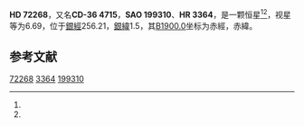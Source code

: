 {{Starbox begin
| name = HD 72268
}}
{{Starbox observe
| epoch = [[J2000.0|J2000.0]]
| constell = {{星座名待查}}<ref name=SIMBAD>{{cite web
 | url=http://simbad.u-strasbg.fr/simbad/sim-id?Ident=HR+3364
 | title=Pulsating variable Star
 | publisher=Centre de Données astronomiques de Strasbourg
 | work=SIMBAD
 | accessdate=2012-07-13
 | archive-date=2016-03-18
 | archive-url=https://web.archive.org/web/20160318212819/http://simbad.u-strasbg.fr/simbad/sim-id?Ident=HR+3364
 | dead-url=no
 }}</ref><ref name=DATA>{{cite web
 | url=http://vizier.u-strasbg.fr/viz-bin/VizieR-5?-out.add=.&-source=5050&-corr=PK=HR&-out.max=9999&HR=3364
 | title=VizieR Detailed Page
 | accessdate=2012-07-13
 | archive-date=2016-03-04
 | archive-url=https://web.archive.org/web/20160304192833/http://vizier.u-strasbg.fr/viz-bin/VizieR-5?-out.add=.&-source=5050&-corr=PK=HR&-out.max=9999&HR=3364
 | dead-url=no
 }}</ref>
| 星官 = 
| ra = {{RA|8|30|29.6}}<ref name=SIMBAD /><ref name=DATA />
| dec = {{DEC|-36|43|16}}<ref name=SIMBAD /><ref name=DATA />
| appmag_v = 6.69<ref name=SIMBAD /><ref name=DATA />
}}
{{Starbox character
| class = M2Iab<ref name=SIMBAD /><ref name=DATA />
| b-v = 1.95<ref name=SIMBAD /><ref name=DATA />
| u-b = 2.09<ref name=SIMBAD /><ref name=DATA />
| r-i = <ref name=SIMBAD /><ref name=DATA />
| variable = 
}}
{{Starbox astrometry
| radial_v = 2.09
| prop_mo_ra = 25
| parallax = 
| p_error = 
}}
{{Starbox catalog
| names =CD-36 4715，[[SAO星表|SAO]] 199310，[[HD星表|HD]] 72268，[[HR星表|HR]] 3364}}
{{Starbox reference |Simbad=HR+3364}}
{{Starbox end}}

'''HD 72268'''，又名'''CD-36 4715'''，'''SAO 199310'''、'''HR 3364'''，是一颗恒星<ref name=SIMBAD /><ref name=DATA />，视星等为6.69，位于[[銀道座標系|銀經]]256.21，[[銀道座標系|銀緯]]1.5，其[[B1900.0|B1900.0]]坐标为赤經{{RA|8|26|41.4}}，赤緯{{DEC|-36|1.5|6}}。

== 参考文献 ==
{{reflist}}

{{star-stub}}

[[Category:HD和HDE天體|72268]]
[[Category:HR天體|3364]]
[[Category:SAO天體|199310]]